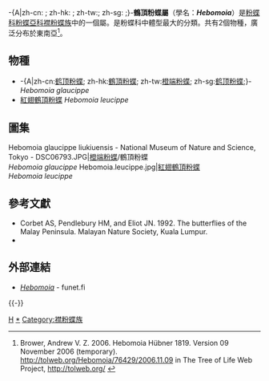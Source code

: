 {{NoteTA
|G1=Butterfly
}}
{{Automatic taxobox
| taxon = Hebomoia
| image = 2011-04-25-lepidoptera-hunawihr-2.jpg
| image_caption = [[鶴頂粉蝶|鶴頂粉蝶]]<br />''Hebomoia glaucippe''
| authority = Hübner, [1819]
| type_species = [[橙端粉蝶|橙端粉蝶]]/鶴頂粉蝶<br />''Papilio glaucippe''
| type_species_authority = Linnaeus, 1758
| subdivision_ranks = 物種
| subdivision = 共2種，詳閱正文。
| synonyms = * ''Iphias'' <small>Boisduval, 1836</small>
}}

-{A|zh-cn: ; zh-hk: ; zh-tw:{{distinguish|端粉蝶屬}}; zh-sg: ;}-'''鶴頂粉蝶屬'''（學名：'''''Hebomoia'''''）是[[粉蝶科|粉蝶科]][[粉蝶亞科|粉蝶亞科]][[襟粉蝶族|襟粉蝶族]]中的一個屬。是粉蝶科中體型最大的分類。共有2個物種，廣泛分布於東南亞<ref name=tol>Brower, Andrew V. Z. 2006. Hebomoia Hübner 1819. Version 09 November 2006 (temporary). http://tolweb.org/Hebomoia/76429/2006.11.09 {{Wayback|url=http://tolweb.org/Hebomoia/76429/2006.11.09 |date=20160806014516 }} in The Tree of Life Web Project, http://tolweb.org/ {{Wayback|url=http://tolweb.org/ |date=20110515100516 }} {{en}}</ref>。

== 物種 ==
* -{A|zh-cn:[[橙端粉蝶|鹤顶粉蝶]]; zh-hk:[[橙端粉蝶|鶴頂粉蝶]]; zh-tw:[[橙端粉蝶|橙端粉蝶]]; zh-sg:[[橙端粉蝶|鹤顶粉蝶]];}- ''Hebomoia glaucippe''
* [[紅翅鶴頂粉蝶|紅翅鶴頂粉蝶]] ''Hebomoia leucippe''

== 圖集 ==
<gallery>
Hebomoia glaucippe liukiuensis - National Museum of Nature and Science, Tokyo - DSC06793.JPG|[[橙端粉蝶|橙端粉蝶]]/鶴頂粉蝶<br />''Hebomoia glaucippe''
Hebomoia.leucippe.jpg|[[紅翅鶴頂粉蝶|紅翅鶴頂粉蝶]]<br />''Hebomoia leucippe''
</gallery>

== 參考文獻 ==
{{Reflist}}
* Corbet AS, Pendlebury HM, and Eliot JN. 1992. The butterflies of the Malay Peninsula. Malayan Nature Society, Kuala Lumpur.
* {{Cite book | author = 寿建新 周尧 李宇飞 | title = 世界蝴蝶分類名錄 | location = 中國 | publisher = 陝西科學技術出版社 | date = 2006-04-01 | ISBN = 9787536936768 | language= zh-hans }}

== 外部連結 ==
* [http://ftp.funet.fi/pub/sci/bio/life/insecta/lepidoptera/ditrysia/papilionoidea/pieridae/pierinae/hebomoia/ ''Hebomoia'']{{Wayback|url=http://ftp.funet.fi/pub/sci/bio/life/insecta/lepidoptera/ditrysia/papilionoidea/pieridae/pierinae/hebomoia/ |date=20160804233508 }} - funet.fi
{{Commons category| Hebomoia}}
{{Taxonbar}}

{{鶴頂粉蝶屬}}
{{-}}
{{粉蝶亞科|state=expanded}}

[[Category:1819年描述的分类群|H]]
[[Category:鶴頂粉蝶屬|*]]
[[Category:襟粉蝶族|Category:襟粉蝶族]]
